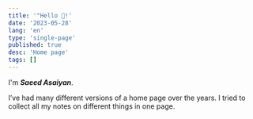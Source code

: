 ```yaml
---
title: '"Hello 👋!'
date: '2023-05-28'
lang: 'en'
type: 'single-page'
published: true
desc: 'Home page'
tags: []
---
```


I'm <Link to="/en/about">***Saeed Asaiyan***</Link>.

I’ve had many different versions of a home page over the years. I tried to collect
all my notes on different things in one page.
